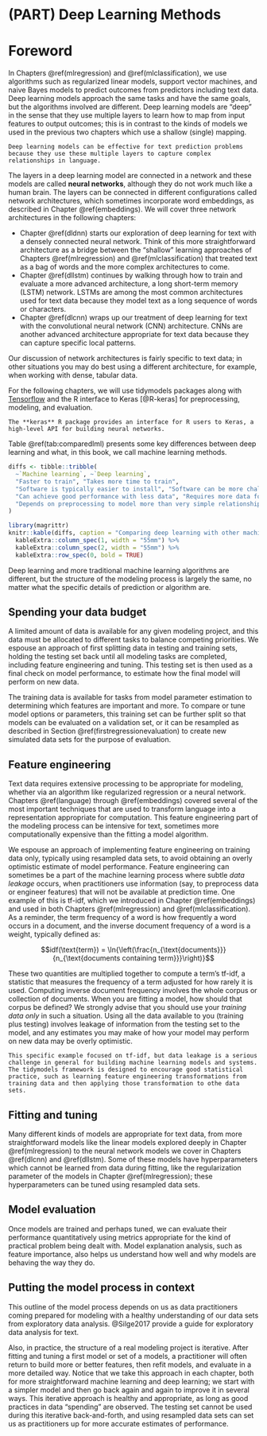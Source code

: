 # (PART) Deep Learning Methods {-}

# Foreword {#dlforeword .unnumbered}

In Chapters \@ref(mlregression) and \@ref(mlclassification), we use algorithms such as regularized linear models, support vector machines, and naive Bayes models to predict outcomes from predictors including text data. Deep learning models approach the same tasks and have the same goals, but the algorithms involved are different. Deep learning models are "deep" in the sense that they use multiple layers to learn how to map from input features to output outcomes; this is in contrast to the kinds of models we used in the previous two chapters which use a shallow (single) mapping. 

```block
Deep learning models can be effective for text prediction problems because they use these multiple layers to capture complex relationships in language.
```

The layers in a deep learning model are connected in a network and these models are called **neural networks**, although they do not work much like a human brain. The layers can be connected in different configurations called network architectures, which sometimes incorporate word embeddings, as described in Chapter \@ref(embeddings). We will cover three network architectures in the following chapters:

- Chapter \@ref(dldnn) starts our exploration of deep learning for text with a densely connected neural network. Think of this more straightforward architecture as a bridge between the "shallow" learning approaches of Chapters \@ref(mlregression) and \@ref(mlclassification) that treated text as a bag of words and the more complex architectures to come.
- Chapter \@ref(dllstm) continues by walking through how to train and evaluate a more advanced architecture, a long short-term memory (LSTM) network. LSTMs are among the most common architectures used for text data because they model text as a long sequence of words or characters.
- Chapter \@ref(dlcnn) wraps up our treatment of deep learning for text with the convolutional neural network (CNN) architecture. CNNs are another advanced architecture appropriate for text data because they can capture specific local patterns.

Our discussion of network architectures is fairly specific to text data; in other situations you may do best using a different architecture, for example, when working with dense, tabular data.

For the following chapters, we will use tidymodels packages along with [Tensorflow](https://www.tensorflow.org/) and the R interface to Keras [@R-keras] for preprocessing, modeling, and evaluation. 

```block
The **keras** R package provides an interface for R users to Keras, a high-level API for building neural networks.
```

Table \@ref(tab:comparedlml) presents some key differences between deep learning and what, in this book, we call machine learning methods.

```r
diffs <- tibble::tribble(
  ~`Machine learning`, ~`Deep learning`,
  "Faster to train", "Takes more time to train",
  "Software is typically easier to install", "Software can be more challenging to install",
  "Can achieve good performance with less data", "Requires more data for good performance",
  "Depends on preprocessing to model more than very simple relationships", "Can model highly complex relationships"
)

library(magrittr)
knitr::kable(diffs, caption = "Comparing deep learning with other machine learning methods", booktabs = TRUE)  %>%
  kableExtra::column_spec(1, width = "55mm") %>%
  kableExtra::column_spec(2, width = "55mm") %>%
  kableExtra::row_spec(0, bold = TRUE)
```

Deep learning and more traditional machine learning algorithms are different, but the structure of the modeling process is largely the same, no matter what the specific details of prediction or algorithm are.

## Spending your data budget {-}

A limited amount of data is available for any given modeling project, and this data must be allocated to different tasks to balance competing priorities. We espouse an approach of first splitting data in testing and training sets, holding the testing set back until all modeling tasks are completed, including feature engineering and tuning. This testing set is then used as a final check on model performance, to estimate how the final model will perform on new data. 

The training data is available for tasks from model parameter estimation to determining which features are important and more. To compare or tune model options or parameters, this training set can be further split so that models can be evaluated on a validation set, or it can be resampled as described in Section \@ref(firstregressionevaluation) to create new simulated data sets for the purpose of evaluation. 

## Feature engineering {-}

Text data requires extensive processing to be appropriate for modeling, whether via an algorithm like regularized regression or a neural network. Chapters \@ref(language) through \@ref(embeddings) covered several of the most important techniques that are used to transform language into a representation appropriate for computation. This feature engineering part of the modeling process can be intensive for text, sometimes more computationally expensive than the fitting a model algorithm. 

We espouse an approach of implementing feature engineering on training data only, typically using resampled data sets, to avoid obtaining an overly optimistic estimate of model performance. Feature engineering can sometimes be a part of the machine learning process where subtle _data leakage_ occurs, when practitioners use information (say, to preprocess data or engineer features) that will not be available at prediction time. One example of this is tf-idf, which we introduced in Chapter \@ref(embeddings) and used in both Chapters \@ref(mlregression) and \@ref(mlclassification). As a reminder, the term frequency of a word is how frequently a word occurs in a document, and the inverse document frequency of a word is a weight, typically defined as:

$$idf(\text{term}) = \ln{\left(\frac{n_{\text{documents}}}{n_{\text{documents containing term}}}\right)}$$

These two quantities are multiplied together to compute a term's tf-idf, a statistic that measures the frequency of a term adjusted for how rarely it is used. Computing inverse document frequency involves the whole corpus or collection of documents. When you are fitting a model, how should that corpus be defined? We strongly advise that you should use your _training data only_ in such a situation. Using all the data available to you (training plus testing) involves leakage of information from the testing set to the model, and any estimates you may make of how your model may perform on new data may be overly optimistic.

```block
This specific example focused on tf-idf, but data leakage is a serious challenge in general for building machine learning models and systems. The tidymodels framework is designed to encourage good statistical practice, such as learning feature engineering transformations from training data and then applying those transformation to othe data sets.
```


## Fitting and tuning {-}

Many different kinds of models are appropriate for text data, from more straightforward models like the linear models explored deeply in Chapter \@ref(mlregression) to the neural network models we cover in Chapters  \@ref(dlcnn) and \@ref(dllstm). Some of these models have hyperparameters which cannot be learned from data during fitting, like the regularization parameter of the models in Chapter \@ref(mlregression); these hyperparameters can be tuned using resampled data sets.

## Model evaluation {-}

Once models are trained and perhaps tuned, we can evaluate their performance quantitatively using metrics appropriate for the kind of practical problem being dealt with. Model explanation analysis, such as feature importance, also helps us understand how well and why models are behaving the way they do.

## Putting the model process in context {-}

This outline of the model process depends on us as data practitioners coming prepared for modeling with a healthy understanding of our data sets from exploratory data analysis. @Silge2017 provide a guide for exploratory data analysis for text. 

Also, in practice, the structure of a real modeling project is iterative. After fitting and tuning a first model or set of a models, a practitioner will often return to build more or better features, then refit models, and evaluate in a more detailed way. Notice that we take this approach in each chapter, both for more straightforward machine learning and deep learning; we start with a simpler model and then go back again and again to improve it in several ways. This iterative approach is healthy and appropriate, as long as good practices in data "spending" are observed. The testing set cannot be used during this iterative back-and-forth, and using resampled data sets can set us as practitioners up for more accurate estimates of performance.

